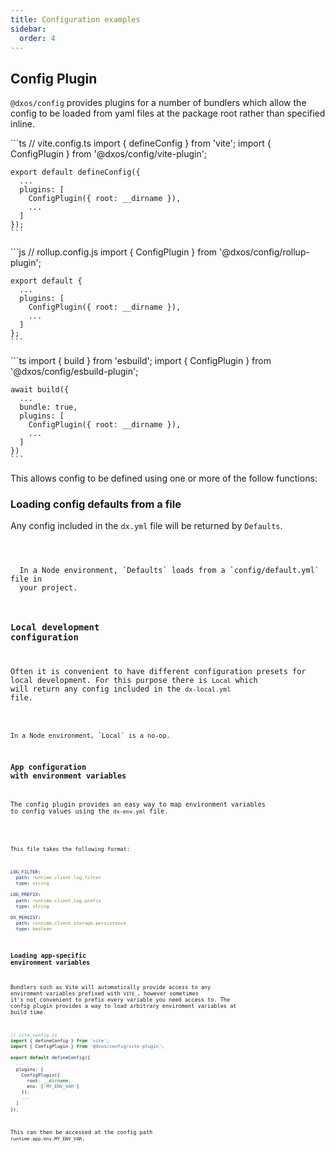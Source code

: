 ```yaml
---
title: Configuration examples
sidebar:
  order: 4
---
```




## Config Plugin

`@dxos/config` provides plugins for a number of bundlers which allow the config to be loaded from yaml files at the package root rather than specified inline.

<Tabs>
  <TabItem label="vite">
    ```ts
    // vite.config.ts
    import { defineConfig } from 'vite';
    import { ConfigPlugin } from '@dxos/config/vite-plugin';

    export default defineConfig({
      ...
      plugins: [
        ConfigPlugin({ root: __dirname }),
        ...
      ]
    });
    ```

  </TabItem>
  <TabItem label="rollup">
    ```js
    // rollup.config.js
    import { ConfigPlugin } from '@dxos/config/rollup-plugin';

    export default {
      ...
      plugins: [
        ConfigPlugin({ root: __dirname }),
        ...
      ]
    };
    ```

  </TabItem>
  <TabItem label="esbuild">
    ```ts
    import { build } from 'esbuild';
    import { ConfigPlugin } from '@dxos/config/esbuild-plugin';

    await build({
      ...
      bundle: true,
      plugins: [
        ConfigPlugin({ root: __dirname }),
        ...
      ]
    })
    ```

  </TabItem>
</Tabs>

This allows config to be defined using one or more of the follow functions:

### Loading config defaults from a file

Any config included in the `dx.yml` file will be returned by `Defaults`.

<Code code={createWithDefaults.slice(34)} lang='ts' />

<Aside type='note'>
  In a Node environment, `Defaults` loads from a `config/default.yml` file in
  your project.
</Aside>

### Local development configuration

Often it is convenient to have different configuration presets for local development.
For this purpose there is `Local` which will return any config included in the `dx-local.yml` file.

<Code code={createWithLocal.slice(34)} lang='ts' />

<Aside type='note'>In a Node environment, `Local` is a no-op.</Aside>

### App configuration with environment variables

The config plugin provides an easy way to map environment variables to config values using the `dx-env.yml` file.

<Code code={createWithEnvs.slice(34)} lang='ts' />

This file takes the following format:

```yml
LOG_FILTER:
  path: runtime.client.log.filter
  type: string

LOG_PREFIX:
  path: runtime.client.log.prefix
  type: string

DX_PERSIST:
  path: runtime.client.storage.persistence
  type: boolean
```

### Loading app-specific environment variables

Bundlers such as Vite will automatically provide access to any enviroment variables prefixed with `VITE_`, however sometimes it's not convenient to prefix every variable you need access to. The config plugin provides a way to load arbitrary enviroment variables at build time.

```ts
// vite.config.ts
import { defineConfig } from 'vite';
import { ConfigPlugin } from '@dxos/config/vite-plugin';

export default defineConfig({
  ...
  plugins: [
    ConfigPlugin({
      root: __dirname,
      env: ['MY_ENV_VAR']
    }),
    ...
  ]
});
```

This can then be accessed at the config path `runtime.app.env.MY_ENV_VAR`.
